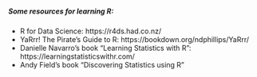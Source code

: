<!-- Got any organisation information on where to learn R or Python? Does your institute run carpentries training or data science help? Include it below. -->

##### Some resources for learning R:
* R for Data Science: https://r4ds.had.co.nz/
* YaRrr! The Pirate's Guide to R: https://bookdown.org/ndphillips/YaRrr/
* Danielle Navarro's book "Learning Statistics with R": https://learningstatisticswithr.com/
* Andy Field's book "Discovering Statistics using R"


